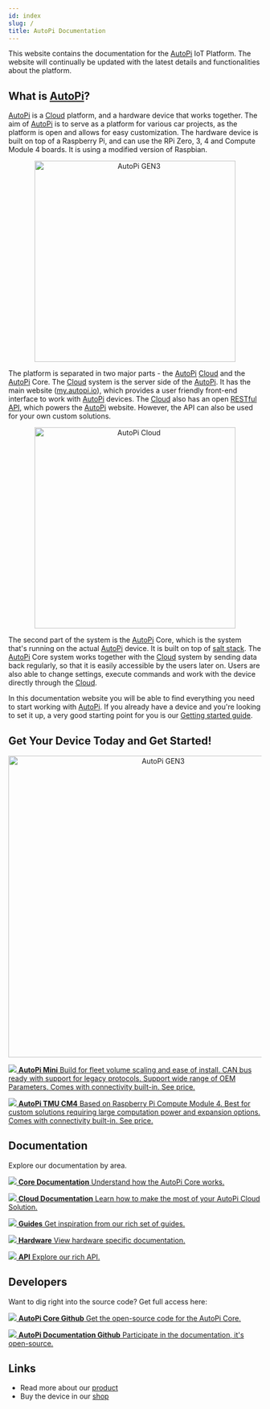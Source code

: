 ```yaml
---
id: index
slug: /
title: AutoPi Documentation
---
```



This website contains the documentation for the [AutoPi](https://www.autopi.io) IoT Platform. The website will continually
be updated with the latest details and functionalities about the platform.

## What is [AutoPi](https://www.autopi.io)?

[AutoPi](https://www.autopi.io) is a [Cloud](https://www.autopi.io/software-platform/cloud-management) platform, and a hardware device that works together. The aim of [AutoPi](https://www.autopi.io) is to
serve as a platform for various car projects, as the platform is open and allows for easy
customization. The hardware device is built on top of a Raspberry Pi, and can use the RPi Zero, 3, 4 and Compute Module 4 boards. It is using a modified version of Raspbian.

<p align="center">
  <img src={useBaseUrl('img/shared/gen3device_narrow.png')} alt="AutoPi GEN3" width="400"/>
</p>

The platform is separated in two major parts - the [AutoPi](https://www.autopi.io) [Cloud](https://www.autopi.io/software-platform/cloud-management) and the [AutoPi](https://www.autopi.io) Core. The [Cloud](https://www.autopi.io/software-platform/cloud-management)
system is the server side of the [AutoPi](https://www.autopi.io). It has the main website ([my.autopi.io](https://my.autopi.io)),
which provides a user friendly front-end interface to work with [AutoPi](https://www.autopi.io) devices. The [Cloud](https://www.autopi.io/software-platform/cloud-management) also has
an open [RESTful API](https://api.autopi.io), which powers the [AutoPi](https://my.autopi.io)
website. However, the API can also be used for your own custom solutions.

<p align="center">
  <img src={useBaseUrl('/img/cloud/intro/cloud_device_setups_scaled.png')} alt="AutoPi Cloud" width="400"/>
</p>


The second part of the system is the [AutoPi](https://www.autopi.io) Core, which is the system that's running on the actual
[AutoPi](https://www.autopi.io) device. It is built on top of [salt stack](https://saltproject.io/). The [AutoPi](https://www.autopi.io) Core system
works together with the [Cloud](https://www.autopi.io/software-platform/cloud-management) system by sending data back regularly, so that it is easily accessible
by the users later on. Users are also able to change settings, execute commands and work with the
device directly through the [Cloud](https://www.autopi.io/software-platform/cloud-management).

In this documentation website you will be able to find everything you need to start working with
[AutoPi](https://autopi.io). If you already have a device and you're looking to set it up, a very
good starting point for you is our [Getting started guide](/getting_started/autopi_tmu_cm4/index.md).


## Get Your Device Today and Get Started!

<p align="center">
  <img src={useBaseUrl('img/shared/comparison_devices.png')} alt="AutoPi GEN3" width="600"/>
</p>

<CardGrid home>

[![](/img/hardware/autopi_mini/AutoPi_Mini_5_Top_right.png) **AutoPi Mini** Build for fleet volume scaling and ease of install. CAN bus ready with support for legacy protocols. Support wide range of OEM Parameters. Comes with connectivity built-in. See price.](https://shop.autopi.io/products/autopi-mini)

[![](/img/hardware/autopi_tmu_cm4/TMU_Floating_Topside_V1_scaled.png) **AutoPi TMU CM4** Based on Raspberry Pi Compute Module 4. Best for custom solutions requiring large computation power and expansion options. Comes with connectivity built-in. See price.](https://shop.autopi.io/products/autopi-telematics-unit-cm4-4g-lte-edition)

</CardGrid>


## Documentation

Explore our documentation by area.

<CardGrid home>

[![](/img/shared/favicon-194x194.png) **Core Documentation** Understand how the AutoPi Core works.](/core/index.mdx)


[![](/img/shared/laptop_autopi_3_scaled.png) **Cloud Documentation** Learn how to make the most of your AutoPi Cloud Solution.](/cloud/index.mdx)


[![](/img/shared/guides_trans.png) **Guides** Get inspiration from our rich set of guides.](/getting_started/autopi_tmu_cm4/index.md)

[![](/img/hardware/autopi_tmu_cm4/TMU_Floating_Topside_V1_scaled.png) **Hardware** View hardware specific documentation.](/hardware/index.mdx)

[![](/img/getting_started/api/api_intro/api_frontpage.jpg) **API** Explore our rich API.](https://api.autopi.io/)

</CardGrid>



## Developers
Want to dig right into the source code? Get full access here:

<CardGrid home>

[![](/img/shared/github.png) **AutoPi Core Github** Get the open-source code for the AutoPi Core.](https://github.com/autopi-io/autopi-core)

[![](/img/shared/github.png) **AutoPi Documentation Github** Participate in the documentation, it's open-source.](https://github.com/autopi-io/documentation)

</CardGrid>



## Links

  - Read more about our [product](https://autopi.io)
  - Buy the device in our [shop](https://shop.autopi.io)


